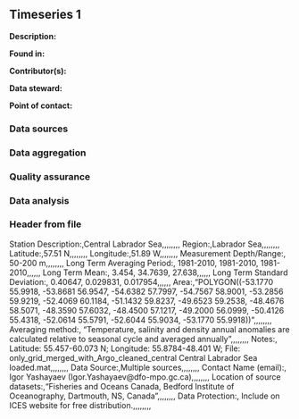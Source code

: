 ## Timeseries 1

**Description:** 


**Found in:**

**Contributor(s):**

**Data steward:**

**Point of contact:**

### Data sources

### Data aggregation

### Quality assurance

### Data analysis

### Header from file
Station Description:,Central Labrador Sea,,,,,,,,
Region:,Labrador Sea,,,,,,,,
Latitude:,57.51 N,,,,,,,,
Longitude:,51.89 W,,,,,,,,
Measurement Depth/Range:, 50-200 m,,,,,,,,
Long Term Averaging Period:, 1981-2010, 1981-2010, 1981-2010,,,,,,
Long Term Mean:, 3.454, 34.7639, 27.638,,,,,,
Long Term Standard Deviation:, 0.40647, 0.029831, 0.017954,,,,,,
Area:,"POLYGON((-53.1770 55.9918, -53.8681 56.9547, -54.6382 57.7997, -54.7567 58.9001, -53.2856 59.9219, -52.4069 60.1184, -51.1432 59.8237, -49.6523 59.2538, -48.4676 58.5071, -48.3590 57.6032, -48.4500 57.1217, -49.2000 56.0999, -50.4126 55.4318, -52.0614 55.5791, -52.6044 55.9034, -53.1770 55.9918))",,,,,,,,
Averaging method:, "Temperature, salinity and density annual anomalies are calculated relative to seasonal cycle and averaged annually",,,,,,,,
Notes:, Latitude: 55.457-60.073 N; Longitude: 55.8784-48.401 W; File: only_grid_merged_with_Argo_cleaned_central Central Labrador Sea loaded.mat,,,,,,,,
Data Source:,Multiple sources,,,,,,,,
Contact Name (email):, Igor Yashayaev (Igor.Yashayaev@dfo-mpo.gc.ca),,,,,,,,
Location of source datasets:,"Fisheries and Oceans Canada, Bedford Institute of Oceanography, Dartmouth, NS, Canada",,,,,,,,
Data Protection:, Include on ICES website for free distribution.,,,,,,,,
